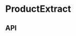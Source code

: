 
<Meta title="Components/ProductExtract" component={ProductExtract} />

# ProductExtract

<Canvas>
  <Story name="Base component">
    <ProductExtract
      dataTestRef={ProductExtractFixture.dataTestRef}
      hasBottomBorder={knobs.boolean('hasBottomBorder', false, 'Presentation')}
      isVisible={knobs.boolean('isActive', true, 'Presentation')}
      itemNum={knobs.select(
        'itemNum',
        ['1', '2', '3', '4'],
        '4',
        'Presentation',
      )}
      product={knobs.object(
        'product',
        ProductExtractFixture.product,
        'product',
      )}
      theme={knobs.select('theme', ['dark', 'light'], 'dark', 'Presentation')}
      works={ProductExtractFixture.works}
    />
  </Story>
</Canvas>

## API

<ArgsTable of={ProductExtract} />
